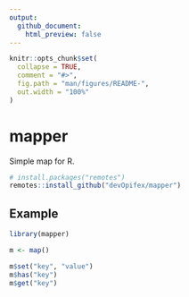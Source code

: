 ```yaml
---
output: 
  github_document:
    html_preview: false
---
```


<!-- README.md is generated from README.Rmd. Please edit that file -->

```r
knitr::opts_chunk$set(
  collapse = TRUE,
  comment = "#>",
  fig.path = "man/figures/README-",
  out.width = "100%"
)
```

<!-- badges: start -->
<!-- badges: end -->

# mapper

Simple map for R.


``` r
# install.packages("remotes")
remotes::install_github("devOpifex/mapper")
```

## Example

```r
library(mapper)

m <- map()

m$set("key", "value")
m$has("key")
m$get("key")
```

